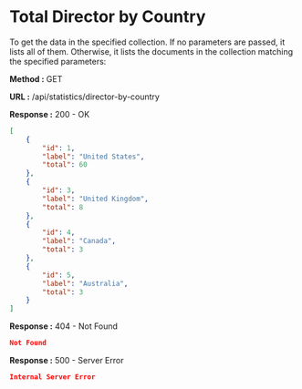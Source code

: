 
# Total Director by Country

To get the data in the specified collection. If no parameters are passed, it lists all of them.
Otherwise, it lists the documents in the collection matching the specified parameters:

**Method :** <Badge variant="success">GET</Badge>

**URL :** <Badge variant="dark">/api/statistics/director-by-country</Badge>

**Response :** <BadgeOutline variant="success">200 - OK</BadgeOutline>

```json
[
	{
		"id": 1,
		"label": "United States",
		"total": 60
	},
	{
		"id": 3,
		"label": "United Kingdom",
		"total": 8
	},
	{
		"id": 4,
		"label": "Canada",
		"total": 3
	},
	{
		"id": 5,
		"label": "Australia",
		"total": 3
	}
]
```

**Response :** <BadgeOutline variant="warning">404 - Not Found</BadgeOutline>

```json
Not Found
```

**Response :** <BadgeOutline variant="danger">500 - Server Error</BadgeOutline>

```json
Internal Server Error
```
